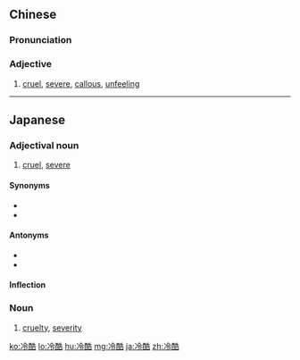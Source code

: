 ==Chinese==
{{zh-forms}}

===Pronunciation===
{{zh-pron
|m=lěngkù
|c=laang5 huk6
|mn=léng-khok
|cat=a
}}

===Adjective===
{{zh-adj}}

# [[cruel]], [[severe]], [[callous]], [[unfeeling]]

----

==Japanese==
{{ja-kanjitab|れい|こく|yomi=on}}

===Adjectival noun===
{{ja-adj|infl=na|れいこく}}

# [[cruel]], [[severe]]
#: {{ja-usex|'''冷酷'''極まりない。|'''れいこく''' きわまり ない。|It is extremely cruel.}}

====Synonyms====
* {{l|ja|峻厳}}
* {{l|ja|残忍}}

====Antonyms====
* {{l|ja|温和}}
* {{l|ja|寛大}}

====Inflection====
{{ja-na|れいこく}}

===Noun===
{{ja-noun|れいこく}}

# [[cruelty]], [[severity]]

[[ko:冷酷]]
[[lo:冷酷]]
[[hu:冷酷]]
[[mg:冷酷]]
[[ja:冷酷]]
[[zh:冷酷]]